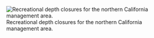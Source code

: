 


![Recreational depth closures for the northern California management area.\label{fig:rec-reg-n}](figures/Regs_Northern.png)
